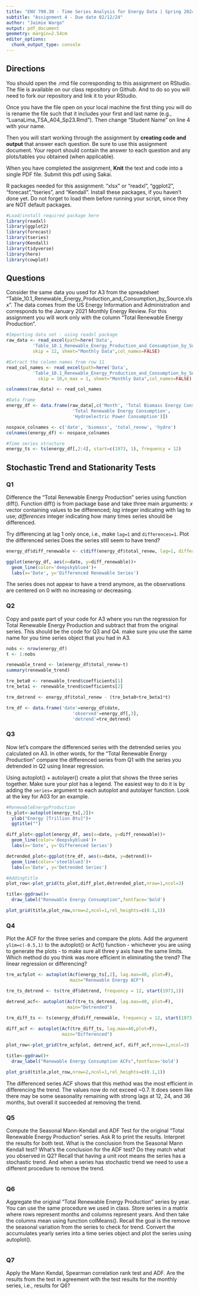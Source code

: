 ```yaml
---
title: "ENV 790.30 - Time Series Analysis for Energy Data | Spring 2024"
subtitle: "Assignment 4 - Due date 02/12/24"
author: "Jaimie Wargo"
output: pdf_document
geometry: margin=2.54cm
editor_options: 
  chunk_output_type: console
---
```


## Directions

You should open the .rmd file corresponding to this assignment on RStudio. The file is available on our class repository on Github. And to do so you will need to fork our repository and link it to your RStudio.

Once you have the file open on your local machine the first thing you will do is rename the file such that it includes your first and last name (e.g., "LuanaLima_TSA_A04_Sp23.Rmd"). Then change "Student Name" on line 4 with your name.

Then you will start working through the assignment by **creating code and output** that answer each question. Be sure to use this assignment document. Your report should contain the answer to each question and any plots/tables you obtained (when applicable).

When you have completed the assignment, **Knit** the text and code into a single PDF file. Submit this pdf using Sakai.

R packages needed for this assignment: "xlsx" or "readxl", "ggplot2", "forecast","tseries", and "Kendall". Install these packages, if you haven't done yet. Do not forget to load them before running your script, since they are NOT default packages.

```r
#Load/install required package here
library(readxl)
library(ggplot2)
library(forecast)
library(tseries)
library(Kendall)
library(tidyverse)
library(here)
library(cowplot)
```

## Questions

Consider the same data you used for A3 from the spreadsheet "Table_10.1_Renewable_Energy_Production_and_Consumption_by_Source.xlsx". The data comes from the US Energy Information and Administration and corresponds to the January 2021 Monthly Energy Review. For this assignment you will work only with the column "Total Renewable Energy Production".

```r
#Importing data set - using readxl package
raw_data <- read_excel(path=here('Data', 
          'Table_10.1_Renewable_Energy_Production_and_Consumption_by_Source.xlsx'),
          skip = 12, sheet="Monthly Data",col_names=FALSE) 

#Extract the column names from row 11
read_col_names <- read_excel(path=here('Data', 
          'Table_10.1_Renewable_Energy_Production_and_Consumption_by_Source.xlsx'),
            skip = 10,n_max = 1, sheet="Monthly Data",col_names=FALSE)

colnames(raw_data) <- read_col_names

#Data frame
energy_df <- data.frame(raw_data[,c('Month', 'Total Biomass Energy Consumption', 
                         'Total Renewable Energy Consumption', 
                         'Hydroelectric Power Consumption')])

nospace_colnames <- c('date', 'biomass', 'total_renew', 'hydro')
colnames(energy_df) <- nospace_colnames

#Time series structure
energy_ts <- ts(energy_df[,2:4], start=c(1973, 1), frequency = 12)

```

## Stochastic Trend and Stationarity Tests

### Q1

Difference the "Total Renewable Energy Production" series using function diff(). Function diff() is from package base and take three main arguments: *x* vector containing values to be differenced; *lag* integer indicating with lag to use; *differences* integer indicating how many times series should be differenced.

Try differencing at lag 1 only once, i.e., make `lag=1` and `differences=1`. Plot the differenced series Does the series still seem to have trend?

```r
energy_df$diff_renewable <- c(diff(energy_df$total_renew, lag=1, differences = 1),0)

ggplot(energy_df, aes(x=date, y=diff_renewable))+
  geom_line(color='deepskyblue4')+
  labs(x='Date', y='Differenced Renewable Series')
```

The series does not appear to have a trend anymore, as the observations are centered on 0 with no increasing or decreasing.

### Q2

Copy and paste part of your code for A3 where you run the regression for Total Renewable Energy Production and subtract that from the original series. This should be the code for Q3 and Q4. make sure you use the same name for you time series object that you had in A3.

```r
nobs <- nrow(energy_df)
t <- 1:nobs

renewable_trend <- lm(energy_df$total_renew~t)
summary(renewable_trend)

tre_beta0 <- renewable_trend$coefficients[1]
tre_beta1 <- renewable_trend$coefficients[2]

tre_detrend <- energy_df$total_renew - (tre_beta0+tre_beta1*t)

tre_df <- data.frame('date'=energy_df$date,
                         'observed'=energy_df[,3],
                         'detrend'=tre_detrend)
```

### Q3

Now let's compare the differenced series with the detrended series you calculated on A3. In other words, for the "Total Renewable Energy Production" compare the differenced series from Q1 with the series you detrended in Q2 using linear regression.

Using autoplot() + autolayer() create a plot that shows the three series together. Make sure your plot has a legend. The easiest way to do it is by adding the `series=` argument to each autoplot and autolayer function. Look at the key for A03 for an example.

```r
#RenewableEnergyProduction 
ts_plot<-autoplot(energy_ts[,2])+ 
  ylab("Energy [Trillion Btu]")+ 
  ggtitle("") 

diff_plot<-ggplot(energy_df, aes(x=date, y=diff_renewable))+
  geom_line(color='deepskyblue4')+
  labs(x='Date', y='Differenced Series')

detrended_plot<-ggplot(tre_df, aes(x=date, y=detrend))+
  geom_line(color='steelblue3')+
  labs(x='Date', y='Detrended Series')

#Addingtitle 
plot_row<-plot_grid(ts_plot,diff_plot,detrended_plot,nrow=1,ncol=3) 

title<-ggdraw()+
  draw_label("Renewable Energy Consumption",fontface='bold') 

plot_grid(title,plot_row,nrow=2,ncol=1,rel_heights=c(0.1,1))

```

### Q4

Plot the ACF for the three series and compare the plots. Add the argument `ylim=c(-0.5,1)` to the autoplot() or Acf() function - whichever you are using to generate the plots - to make sure all three y axis have the same limits. Which method do you think was more efficient in eliminating the trend? The linear regression or differencing?

```r
tre_acfplot <- autoplot(Acf(energy_ts[,2], lag.max=40, plot=F),
                        main="Renewable Energy ACF")

tre_ts_detrend <- ts(tre_df$detrend, frequency = 12, start(1973,1))

detrend_acf<- autoplot(Acf(tre_ts_detrend, lag.max=40, plot=F), 
                       main="Detrended")
                       
tre_diff_ts <- ts(energy_df$diff_renewable, frequency = 12, start(1973,1))

diff_acf <- autoplot(Acf(tre_diff_ts, lag.max=40,plot=F),
                     main="Differenced")

plot_row<-plot_grid(tre_acfplot, detrend_acf, diff_acf,nrow=1,ncol=3) 

title<-ggdraw()+
  draw_label("Renewable Energy Consumption ACFs",fontface='bold') 

plot_grid(title,plot_row,nrow=2,ncol=1,rel_heights=c(0.1,1))
```

The differenced series ACF shows that this method was the most efficient in differencing the trend. The values now do not exceed \~0.7. It does seem like there may be some seasonality remaining with strong lags at 12, 24, and 36 months, but overall it succeeded at removing the trend.

### Q5

Compute the Seasonal Mann-Kendall and ADF Test for the original "Total Renewable Energy Production" series. Ask R to print the results. Interpret the results for both test. What is the conclusion from the Seasonal Mann Kendall test? What's the conclusion for the ADF test? Do they match what you observed in Q2? Recall that having a unit root means the series has a stochastic trend. And when a series has stochastic trend we need to use a different procedure to remove the trend.

```r


```

### Q6

Aggregate the original "Total Renewable Energy Production" series by year. You can use the same procedure we used in class. Store series in a matrix where rows represent months and columns represent years. And then take the columns mean using function colMeans(). Recall the goal is the remove the seasonal variation from the series to check for trend. Convert the accumulates yearly series into a time series object and plot the series using autoplot().

```r

```

### Q7

Apply the Mann Kendal, Spearman correlation rank test and ADF. Are the results from the test in agreement with the test results for the monthly series, i.e., results for Q6?

```r

```
